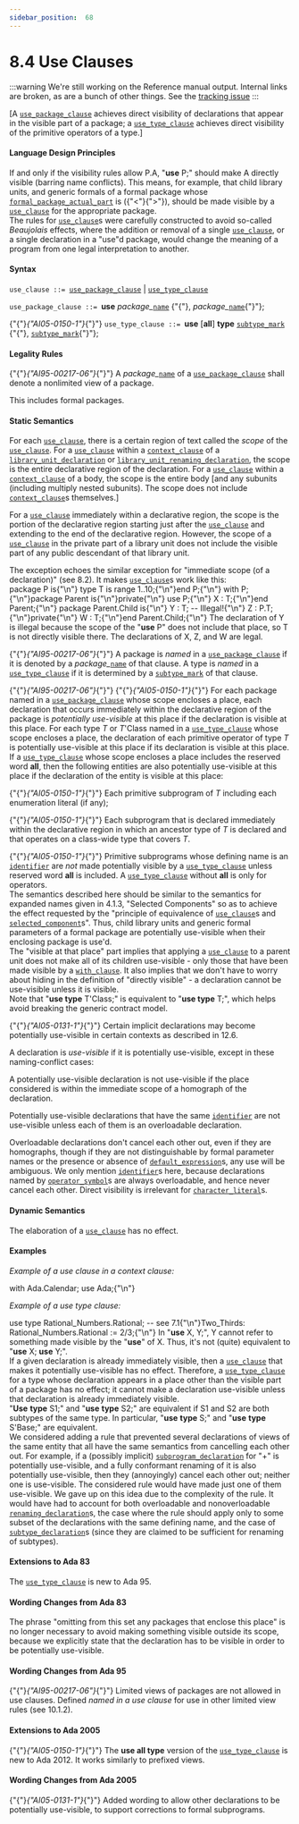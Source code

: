 ---
sidebar_position:  68
---

# 8.4 Use Clauses

:::warning
We're still working on the Reference manual output.  Internal links are broken,
as are a bunch of other things.
See the [tracking issue](https://github.com/ada-lang-io/ada-lang-io/issues/20)
:::


<p>[A <code><a href="../AA-8/AA-8.4#S0236">use_package_clause</a></code> achieves direct visibility of declarations that appear in the visible part of a package; a <code><a href="../AA-8/AA-8.4#S0237">use_type_clause</a></code> achieves direct visibility of the primitive operators of a type.] <br /></p>


#### Language Design Principles

<Admonition type="aarm" aarm="note" title="Note: ">
If and only if the visibility rules allow P.A, "<strong>use</strong> P;" should make A directly visible (barring name conflicts). This means, for example, that child library units, and generic formals of a formal package whose <code><a href="../AA-12/AA-12.7#S0341">formal_package_actual_part</a></code> is ({"<"}{">"}), should be made visible by a <code><a href="../AA-8/AA-8.4#S0235">use_clause</a></code> for the appropriate package.<br /></Admonition>

<Admonition type="aarm" aarm="note" title="Note: ">
The rules for <code><a href="../AA-8/AA-8.4#S0235">use_clause</a></code>s were carefully constructed to avoid so-called <em>Beaujolais</em> effects, where the addition or removal of a single <code><a href="../AA-8/AA-8.4#S0235">use_clause</a></code>, or a single declaration in a "use"d package, would change the meaning of a program from one legal interpretation to another. <br /></Admonition>


#### Syntax

<p><code>use_clause</code><a id="S0235"></a><code> ::= </code><code><a href="../AA-8/AA-8.4#S0236">use_package_clause</a></code> | <code><a href="../AA-8/AA-8.4#S0237">use_type_clause</a></code><br /></p>

<p><code>use_package_clause</code><a id="S0236"></a><code> ::= </code><strong>use</strong> <em>package_</em><code><a href="../AA-4/AA-4.1#S0091">name</a></code> {"{"}, <em>package_</em><code><a href="../AA-4/AA-4.1#S0091">name</a></code>{"}"};<br /></p>

<p>{"{"}<em>{"AI05-0150-1"}</em>{"}"} <code>use_type_clause</code><a id="S0237"></a><code> ::= </code><strong>use</strong> [<strong>all</strong>] <strong>type</strong> <code><a href="../AA-3/AA-3.2#S0028">subtype_mark</a></code> {"{"}, <code><a href="../AA-3/AA-3.2#S0028">subtype_mark</a></code>{"}"};<br /></p>


#### Legality Rules

<p>{"{"}<em>{"AI95-00217-06"}</em>{"}"} A <em>package_</em><code><a href="../AA-4/AA-4.1#S0091">name</a></code> of a <code><a href="../AA-8/AA-8.4#S0236">use_package_clause</a></code> shall denote a nonlimited view of a package. <br /></p>

<Admonition type="aarm" aarm="ramification" title="Ramification: ">
<strong></strong>This includes formal packages. <br /></Admonition>


#### Static Semantics

<p>For each <code><a href="../AA-8/AA-8.4#S0235">use_clause</a></code>, there is a certain region of text called the <em>scope</em> of the <code><a href="../AA-8/AA-8.4#S0235">use_clause</a></code>. For a <code><a href="../AA-8/AA-8.4#S0235">use_clause</a></code> within a <code><a href="../AA-10/AA-10.1#S0292">context_clause</a></code> of a <code><a href="../AA-10/AA-10.1#S0288">library_unit_declaration</a></code> or <code><a href="../AA-10/AA-10.1#S0289">library_unit_renaming_declaration</a></code>, the scope is the entire declarative region of the declaration. For a <code><a href="../AA-8/AA-8.4#S0235">use_clause</a></code> within a <code><a href="../AA-10/AA-10.1#S0292">context_clause</a></code> of a body, the scope is the entire body [and any subunits (including multiply nested subunits). The scope does not include <code><a href="../AA-10/AA-10.1#S0292">context_clause</a></code>s themselves.]<br /></p>

<p>For a <code><a href="../AA-8/AA-8.4#S0235">use_clause</a></code> immediately within a declarative region, the scope is the portion of the declarative region starting just after the <code><a href="../AA-8/AA-8.4#S0235">use_clause</a></code> and extending to the end of the declarative region. However, the scope of a <code><a href="../AA-8/AA-8.4#S0235">use_clause</a></code> in the private part of a library unit does not include the visible part of any public descendant of that library unit. <br /></p>

<Admonition type="aarm" aarm="reason" title="Reason: ">
<strong></strong>The exception echoes the similar exception for "immediate scope (of a declaration)" (see 8.2). It makes <code><a href="../AA-8/AA-8.4#S0235">use_clause</a></code>s work like this: <br /></Admonition>

<CodeBlock>
package P is{"\n"}    type T is range 1..10;{"\n"}end P;{"\n"}
with P;{"\n"}package Parent is{"\n"}private{"\n"}    use P;{"\n"}    X : T;{"\n"}end Parent;{"\n"}
package Parent.Child is{"\n"}    Y : T; -- Illegal!{"\n"}    Z : P.T;{"\n"}private{"\n"}    W : T;{"\n"}end Parent.Child;{"\n"}

</CodeBlock>
<Admonition type="aarm" aarm="note" title="Note: ">
The declaration of Y is illegal because the scope of the "<strong>use</strong> P" does not include that place, so T is not directly visible there. The declarations of X, Z, and W are legal. <br /></Admonition>

<p>{"{"}<em>{"AI95-00217-06"}</em>{"}"} A package is <em>named</em> in a <code><a href="../AA-8/AA-8.4#S0236">use_package_clause</a></code> if it is denoted by a <em>package_</em><code><a href="../AA-4/AA-4.1#S0091">name</a></code> of that clause. A type is <em>named</em> in a <code><a href="../AA-8/AA-8.4#S0237">use_type_clause</a></code> if it is determined by a <code><a href="../AA-3/AA-3.2#S0028">subtype_mark</a></code> of that clause.<br /></p>

<p>{"{"}<em>{"AI95-00217-06"}</em>{"}"} {"{"}<em>{"AI05-0150-1"}</em>{"}"} For each package named in a <code><a href="../AA-8/AA-8.4#S0236">use_package_clause</a></code> whose scope encloses a place, each declaration that occurs immediately within the declarative region of the package is <em>potentially use-visible</em> at this place if the declaration is visible at this place. For each type <em>T</em> or <em>T</em>'Class named in a <code><a href="../AA-8/AA-8.4#S0237">use_type_clause</a></code> whose scope encloses a place, the declaration of each primitive operator of type <em>T</em> is potentially use-visible at this place if its declaration is visible at this place. If a <code><a href="../AA-8/AA-8.4#S0237">use_type_clause</a></code> whose scope encloses a place includes the reserved word <strong>all</strong>, then the following entities are also potentially use-visible at this place if the declaration of the entity is visible at this place: <br /></p>

<p>{"{"}<em>{"AI05-0150-1"}</em>{"}"} Each primitive subprogram of <em>T</em> including each enumeration literal (if any);<br /></p>

<p>{"{"}<em>{"AI05-0150-1"}</em>{"}"} Each subprogram that is declared immediately within the declarative region in which an ancestor type of <em>T</em> is declared and that operates on a class-wide type that covers <em>T</em>. <br /></p>

<Admonition type="aarm" aarm="ramification" title="Ramification: ">
<strong></strong>{"{"}<em>{"AI05-0150-1"}</em>{"}"} Primitive subprograms whose defining name is an <code><a href="../AA-2/AA-2.3#S0002">identifier</a></code> are <em>not</em> made potentially visible by a <code><a href="../AA-8/AA-8.4#S0237">use_type_clause</a></code> unless reserved word <strong>all</strong> is included. A <code><a href="../AA-8/AA-8.4#S0237">use_type_clause</a></code> without <strong>all</strong> is only for operators.<br /></Admonition>

<Admonition type="aarm" aarm="note" title="Note: ">
The semantics described here should be similar to the semantics for expanded names given in 4.1.3, "Selected Components" so as to achieve the effect requested by the "principle of equivalence of <code><a href="../AA-8/AA-8.4#S0235">use_clause</a></code>s and <code><a href="../AA-4/AA-4.1#S0098">selected_component</a></code>s". Thus, child library units and generic formal parameters of a formal package are potentially use-visible when their enclosing package is use'd.<br /></Admonition>

<Admonition type="aarm" aarm="note" title="Note: ">
The "visible at that place" part implies that applying a <code><a href="../AA-8/AA-8.4#S0235">use_clause</a></code> to a parent unit does not make all of its children use-visible - only those that have been made visible by a <code><a href="../AA-10/AA-10.1#S0294">with_clause</a></code>. It also implies that we don't have to worry about hiding in the definition of "directly visible" - a declaration cannot be use-visible unless it is visible.<br /></Admonition>

<Admonition type="aarm" aarm="note" title="Note: ">
Note that "<strong>use type</strong> T'Class;" is equivalent to "<strong>use type</strong> T;", which helps avoid breaking the generic contract model. <br /></Admonition>

<p>{"{"}<em>{"AI05-0131-1"}</em>{"}"} Certain implicit declarations may become potentially use-visible in certain contexts as described in 12.6.<br /></p>

<p>A declaration is <em>use-visible</em> if it is potentially use-visible, except in these naming-conflict cases: <br /></p>

<p>A potentially use-visible declaration is not use-visible if the place considered is within the immediate scope of a homograph of the declaration.<br /></p>

<p>Potentially use-visible declarations that have the same <code><a href="../AA-2/AA-2.3#S0002">identifier</a></code> are not use-visible unless each of them is an overloadable declaration. <br /></p>

<Admonition type="aarm" aarm="ramification" title="Ramification: ">
<strong></strong>Overloadable declarations don't cancel each other out, even if they are homographs, though if they are not distinguishable by formal parameter names or the presence or absence of <code><a href="../AA-3/AA-3.7#S0063">default_expression</a></code>s, any use will be ambiguous. We only mention <code><a href="../AA-2/AA-2.3#S0002">identifier</a></code>s here, because declarations named by <code><a href="../AA-6/AA-6.1#S0202">operator_symbol</a></code>s are always overloadable, and hence never cancel each other. Direct visibility is irrelevant for <code><a href="../AA-2/AA-2.5#S0015">character_literal</a></code>s. <br /></Admonition>


#### Dynamic Semantics

<p>The elaboration of a <code><a href="../AA-8/AA-8.4#S0235">use_clause</a></code> has no effect. <br /></p>


#### Examples

<p><em>Example of a use clause in a context clause:</em> <br /></p>

<CodeBlock>
with Ada.Calendar; use Ada;{"\n"}

</CodeBlock>
<p><em>Example of a use type clause:</em> <br /></p>

<CodeBlock>
use type Rational_Numbers.Rational; -- see 7.1{"\n"}Two_Thirds: Rational_Numbers.Rational := 2/3;{"\n"}

</CodeBlock>
<Admonition type="aarm" aarm="ramification" title="Ramification: ">
<strong></strong>In "<strong>use</strong> X, Y;", Y cannot refer to something made visible by the "<strong>use</strong>" of X. Thus, it's not (quite) equivalent to "<strong>use</strong> X; <strong>use</strong> Y;".<br /></Admonition>

<Admonition type="aarm" aarm="note" title="Note: ">
If a given declaration is already immediately visible, then a <code><a href="../AA-8/AA-8.4#S0235">use_clause</a></code> that makes it potentially use-visible has no effect. Therefore, a <code><a href="../AA-8/AA-8.4#S0237">use_type_clause</a></code> for a type whose declaration appears in a place other than the visible part of a package has no effect; it cannot make a declaration use-visible unless that declaration is already immediately visible.<br /></Admonition>

<Admonition type="aarm" aarm="note" title="Note: ">
"<strong>Use</strong> <strong>type</strong> S1;" and "<strong>use</strong> <strong>type</strong> S2;" are equivalent if S1 and S2 are both subtypes of the same type. In particular, "<strong>use</strong> <strong>type</strong> S;" and "<strong>use</strong> <strong>type</strong> S'Base;" are equivalent. <br /></Admonition>

<Admonition type="aarm" aarm="reason" title="Reason: ">
<strong></strong>We considered adding a rule that prevented several declarations of views of the same entity that all have the same semantics from cancelling each other out. For example, if a (possibly implicit) <code><a href="../AA-6/AA-6.1#S0195">subprogram_declaration</a></code> for "+" is potentially use-visible, and a fully conformant renaming of it is also potentially use-visible, then they (annoyingly) cancel each other out; neither one is use-visible. The considered rule would have made just one of them use-visible. We gave up on this idea due to the complexity of the rule. It would have had to account for both overloadable and nonoverloadable <code><a href="../AA-8/AA-8.5#S0238">renaming_declaration</a></code>s, the case where the rule should apply only to some subset of the declarations with the same defining name, and the case of <code><a href="../AA-3/AA-3.2#S0026">subtype_declaration</a></code>s (since they are claimed to be sufficient for renaming of subtypes). <br /></Admonition>


#### Extensions to Ada 83

<Admonition type="aarm" aarm="note" title="Note: ">
The <code><a href="../AA-8/AA-8.4#S0237">use_type_clause</a></code> is new to Ada 95. <br /></Admonition>


#### Wording Changes from Ada 83

<Admonition type="aarm" aarm="note" title="Note: ">
The phrase "omitting from this set any packages that enclose this place" is no longer necessary to avoid making something visible outside its scope, because we explicitly state that the declaration has to be visible in order to be potentially use-visible. <br /></Admonition>


#### Wording Changes from Ada 95

<Admonition type="aarm" aarm="note" title="Note: ">
{"{"}<em>{"AI95-00217-06"}</em>{"}"} Limited views of packages are not allowed in use clauses. Defined <em>named in a use clause</em> for use in other limited view rules (see 10.1.2). <br /></Admonition>


#### Extensions to Ada 2005

<Admonition type="aarm" aarm="note" title="Note: ">
{"{"}<em>{"AI05-0150-1"}</em>{"}"} The <strong>use all type</strong> version of the <code><a href="../AA-8/AA-8.4#S0237">use_type_clause</a></code> is new to Ada 2012. It works similarly to prefixed views. <br /></Admonition>


#### Wording Changes from Ada 2005

<Admonition type="aarm" aarm="correction" title="Correction:">
{"{"}<em>{"AI05-0131-1"}</em>{"}"} <strong></strong> Added wording to allow other declarations to be potentially use-visible, to support corrections to formal subprograms. <br /></Admonition>

